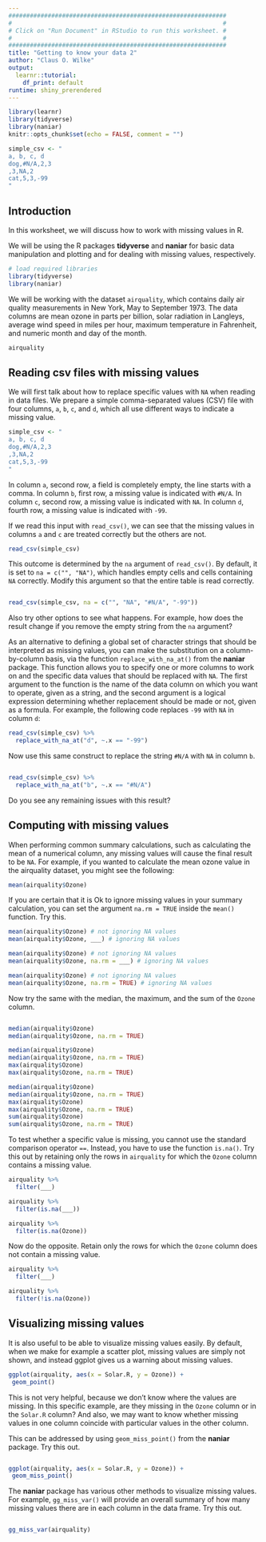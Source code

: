 ```yaml
---
#############################################################
#                                                           #
# Click on "Run Document" in RStudio to run this worksheet. #
#                                                           #
#############################################################
title: "Getting to know your data 2"
author: "Claus O. Wilke"
output:
  learnr::tutorial:
    df_print: default
runtime: shiny_prerendered
---
```


```r
library(learnr)
library(tidyverse)
library(naniar)
knitr::opts_chunk$set(echo = FALSE, comment = "")

simple_csv <- "
a, b, c, d
dog,#N/A,2,3
,3,NA,2
cat,5,3,-99
"
```

## Introduction

In this worksheet, we will discuss how to work with missing values in R.

We will be using the R packages **tidyverse** and **naniar** for basic data manipulation and plotting and for dealing with missing values, respectively. 

```r
# load required libraries
library(tidyverse)
library(naniar)
```

We will be working with the dataset `airquality`, which contains daily air quality measurements in New York, May to September 1973. The data columns are mean ozone in parts per billion, solar radiation in Langleys, average wind speed in miles per hour, maximum temperature in Fahrenheit, and numeric month and day of the month.
```r
airquality
```


## Reading csv files with missing values

We will first talk about how to replace specific values with `NA` when reading in data files. We prepare a simple comma-separated values (CSV) file with four columns, `a`, `b`, `c`, and `d`, which all use different ways to indicate a missing value.

```r
simple_csv <- "
a, b, c, d
dog,#N/A,2,3
,3,NA,2
cat,5,3,-99
"
```

In column `a`, second row, a field is completely empty, the line starts with a comma. In column `b`, first row, a missing value is indicated with `#N/A`. In column `c`, second row, a missing value is indicated with `NA`. In column `d`, fourth row, a missing value is indicated with `-99`.

If we read this input with `read_csv()`, we can see that the missing values in columns `a` and `c` are treated correctly but the others are not.

```r
read_csv(simple_csv)
```

This outcome is determined by the `na` argument of `read_csv()`. By default, it is set to `na = c("", "NA")`, which handles empty cells and cells containing `NA` correctly. Modify this argument so that the entire table is read correctly.

```r

```

```r
read_csv(simple_csv, na = c("", "NA", "#N/A", "-99"))
```

Also try other options to see what happens. For example, how does the result change if you remove the empty string from the `na` argument?


As an alternative to defining a global set of character strings that should be interpreted as missing values, you can make the substitution on a column-by-column basis, via the function  `replace_with_na_at()` from the **naniar** package. This function allows you to specify one or more columns to work on and the specific data values that should be replaced with `NA`. The first argument to the function is the name of the data column on which you want to operate, given as a string, and the second argument is a logical expression determining whether replacement should be made or not, given as a formula. For example, the following code replaces `-99` with `NA` in column `d`:

```r
read_csv(simple_csv) %>%
  replace_with_na_at("d", ~.x == "-99")
```

Now use this same construct to replace the string `#N/A` with `NA` in column `b`.

```r

```

```r
read_csv(simple_csv) %>%
  replace_with_na_at("b", ~.x == "#N/A")
```

Do you see any remaining issues with this result?

## Computing with missing values

When performing common summary calculations, such as calculating the mean of a numerical column, any missing values will cause the final result to be `NA`. For example, if you wanted to calculate the mean ozone value in the airquality dataset, you might see the following:

```r
mean(airquality$Ozone)
```

If you are certain that it is Ok to ignore missing values in your summary calculation, you can set the argument `na.rm = TRUE` inside the `mean()` function. Try this.

```r
mean(airquality$Ozone) # not ignoring NA values
mean(airquality$Ozone, ___) # ignoring NA values
```

```r
mean(airquality$Ozone) # not ignoring NA values
mean(airquality$Ozone, na.rm = ___) # ignoring NA values
```

```r
mean(airquality$Ozone) # not ignoring NA values
mean(airquality$Ozone, na.rm = TRUE) # ignoring NA values
```

Now try the same with the median, the maximum, and the sum of the `Ozone` column.

```r

```

```r
median(airquality$Ozone)
median(airquality$Ozone, na.rm = TRUE)
```

```r
median(airquality$Ozone)
median(airquality$Ozone, na.rm = TRUE)
max(airquality$Ozone)
max(airquality$Ozone, na.rm = TRUE)
```

```r
median(airquality$Ozone)
median(airquality$Ozone, na.rm = TRUE)
max(airquality$Ozone)
max(airquality$Ozone, na.rm = TRUE)
sum(airquality$Ozone)
sum(airquality$Ozone, na.rm = TRUE)
```

To test whether a specific value is missing, you cannot use the standard comparison operator `==`. Instead, you have to use the function `is.na()`. Try this out by retaining only the rows in `airquality` for which the `Ozone` column contains a missing value.

```r
airquality %>%
  filter(___)
```

```r
airquality %>%
  filter(is.na(___))
```

```r
airquality %>%
  filter(is.na(Ozone))
```

Now do the opposite. Retain only the rows for which the `Ozone` column does not contain a missing value.

```r
airquality %>%
  filter(___)
```

```r
airquality %>%
  filter(!is.na(Ozone))
```

## Visualizing missing values

It is also useful to be able to visualize missing values easily. By default, when we make for example a scatter plot, missing values are simply not shown, and instead ggplot gives us a warning about missing values.

```r
ggplot(airquality, aes(x = Solar.R, y = Ozone)) +
 geom_point()
```

This is not very helpful, because we don't know where the values are missing. In this specific example, are they missing in the `Ozone` column or in the `Solar.R` column? And also, we may want to know whether missing values in one column coincide with particular values in the other column.

This can be addressed by using `geom_miss_point()` from the **naniar** package. Try this out.

```r

```

```r
ggplot(airquality, aes(x = Solar.R, y = Ozone)) +
 geom_miss_point()
```

The **naniar** package has various other methods to visualize missing values. For example, `gg_miss_var()` will provide an overall summary of how many missing values there are in each column in the data frame. Try this out.

```r

```

```r
gg_miss_var(airquality)
```
